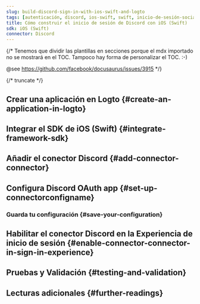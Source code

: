 ```yaml
---
slug: build-discord-sign-in-with-ios-swift-and-logto
tags: [autenticación, discord, ios-swift, swift, inicio-de-sesión-social, inicio-de-sesión, login]
title: Cómo construir el inicio de sesión de Discord con iOS (Swift)
sdk: iOS (Swift)
connector: Discord
---
```


{/*
  Tenemos que dividir las plantillas en secciones porque el mdx importado no se mostrará en el TOC.
  Tampoco hay forma de personalizar el TOC. :-)

  @see https://github.com/facebook/docusaurus/issues/3915
*/}




{/* truncate */}

<Intro connector={connector} sdk="iOS (Swift)" link="https://developer.apple.com/ios" />

## Crear una aplicación en Logto \{#create-an-application-in-logto}

<CreateApplication type="Native app" framework="iOS (Swift)" />

## Integrar el SDK de iOS (Swift) \{#integrate-framework-sdk}

<IntegrateSdk />

## Añadir el conector Discord \{#add-connector-connector}

<AddSocialConnector connector={connector} framework="iOS (Swift)" />

## Configura Discord OAuth app \{#set-up-connectorconfigname}

<ConnectorGuide />

### Guarda tu configuración \{#save-your-configuration}

<SaveYourConfiguration connector={connector} />

## Habilitar el conector Discord en la Experiencia de inicio de sesión \{#enable-connector-connector-in-sign-in-experience}

<EnableSocialConnector connector={connector} />

## Pruebas y Validación \{#testing-and-validation}

<TestingAndValidation connector={connector} sdk="iOS (Swift)" />

## Lecturas adicionales \{#further-readings}

<FurtherReadings />
